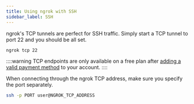 ```yaml
---
title: Using ngrok with SSH
sidebar_label: SSH
---
```


ngrok's TCP tunnels are perfect for SSH traffic. Simply start a TCP tunnel to port 22 and you should be all set.

```sh
ngrok tcp 22
```

::::warning
TCP endpoints are only available on a free plan after [adding a valid payment method](https://dashboard.ngrok.com/settings#id-verification) to your account.
::::

When connecting through the ngrok TCP address, make sure you specify the port separately.

```sh
ssh -p PORT user@NGROK_TCP_ADDRESS
```
